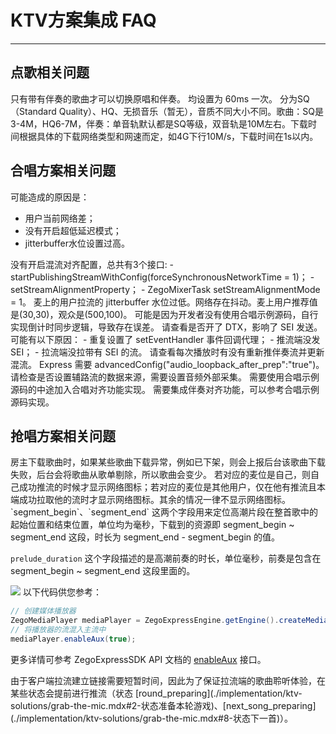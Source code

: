 # KTV方案集成 FAQ

- - -

## 点歌相关问题

<Accordion title=" 为什么切换原唱/伴唱没有成功？" defaultOpen="false">
只有带有伴奏的歌曲才可以切换原唱和伴奏。
</Accordion>

<Accordion title=" 歌词同步频率和评分频率设置多少合适？" defaultOpen="false">
均设置为 60ms 一次。
</Accordion>

<Accordion title=" 歌曲/伴奏文件的大小及下载时间，大概会是多少？" defaultOpen="false">
分为SQ（Standard Quality）、HQ、无损音乐（暂无），音质不同大小不同。歌曲：SQ是3-4M，HQ6-7M，伴奏：单音轨默认都是SQ等级，双音轨是10M左右。下载时间根据具体的下载网络类型和网速而定，如4G下行10M/s，下载时间在1s以内。
</Accordion>

## 合唱方案相关问题

<Accordion title=" 为什么麦上用户延迟高？" defaultOpen="false">
可能造成的原因是：

- 用户当前网络差； 
- 没有开启超低延迟模式；
- jitterbuffer水位设置过高。
</Accordion>

<Accordion title=" 观众端拉流时，为什么伴奏和人声对不齐？" defaultOpen="false">
没有开启混流对齐配置，总共有3个接口:
- startPublishingStreamWithConfig(forceSynchronousNetworkTime = 1)；
- setStreamAlignmentProperty；
- ZegoMixerTask setStreamAlignmentMode = 1。
</Accordion>

<Accordion title=" 为什么拉流收听会有卡顿？" defaultOpen="false">
麦上的用户拉流的 jitterbuffer 水位过低。网络存在抖动。麦上用户推荐值是(30,30)，观众是(500,100)。
</Accordion>

<Accordion title=" 为什么多端伴奏不同步？" defaultOpen="false">
可能是因为开发者没有使用合唱示例源码，自行实现倒计时同步逻辑，导致存在误差。
</Accordion>

<Accordion title=" 为什么观众端歌词会比人声滞后，甚至进度会暂停？" defaultOpen="false">
请查看是否开了 DTX，影响了 SEI 发送。
</Accordion>

<Accordion title=" 为什么麦上用户接受不到 SEI 的回调？" defaultOpen="false">
可能有以下原因：
- 重复设置了 setEventHandler 事件回调代理；
- 推流端没发 SEI；
- 拉流端没拉带有 SEI 的流。
</Accordion>

<Accordion title=" 为什么观众端收听效果人声比伴奏慢？" defaultOpen="false">
请查看每次播放时有没有重新推伴奏流并更新混流。
</Accordion>

<Accordion title=" 设置 setReverbPreset 后耳返没混响" defaultOpen="false">
Express 需要 advancedConfig("audio_loopback_after_prep":"true")。
</Accordion>

<Accordion title=" 为什么辅路流没有数据？" defaultOpen="false">
请检查是否设置辅路流的数据来源，需要设置音频外部采集。
</Accordion>

<Accordion title=" 中途加入合唱，伴奏为什么没有对齐？" defaultOpen="false">
需要使用合唱示例源码的中途加入合唱对齐功能实现。
</Accordion>

<Accordion title=" 插拔耳机会导致进度落后，应该如何解决？" defaultOpen="false">
需要集成伴奏对齐功能，可以参考合唱示例源码实现。
</Accordion>

## 抢唱方案相关问题

<Accordion title=" 为什么一轮的总曲目比设定的要少，例如我设置了一轮 8 首歌，但是只播放 7 首？" defaultOpen="false">
房主下载歌曲时，如果某些歌曲下载异常，例如已下架，则会上报后台该歌曲下载失败，后台会将歌曲从歌单剔除，所以歌曲会变少。
</Accordion>

<Accordion title=" 为什么体验 App 中有些麦位的网络图标时有时无？" defaultOpen="false">
若对应的麦位是自己，则自己成功推流的时候才显示网络图标；若对应的麦位是其他用户，仅在他有推流且本端成功拉取他的流时才显示网络图标。其余的情况一律不显示网络图标。
</Accordion>

<Accordion title=" 歌曲的 segment_begin, segment_end, prelude_duration 这三者的关系？" defaultOpen="false">
`segment_begin`、`segment_end` 这两个字段用来定位高潮片段在整首歌中的起始位置和结束位置，单位均为毫秒，下载到的资源即 segment_begin ~ segment_end 这段，时长为 segment_end - segment_begin 的值。

`prelude_duration` 这个字段描述的是高潮前奏的时长，单位毫秒，前奏是包含在 segment_begin ~ segment_end 这段里面的。

<Frame width="512" height="auto" >
  <img src="https://doc-media.zego.im/sdk-doc/Pics/GoEnjoy/KTVGrab/Common/grab_song_clip_rsc_exp.png" />
</Frame>

</Accordion>

<Accordion title=" 如何将麦克风人声和播放器进行混流？" defaultOpen="false">
以下代码供您参考：

```java
// 创建媒体播放器
ZegoMediaPlayer mediaPlayer = ZegoExpressEngine.getEngine().createMediaPlayer();
// 将播放器的流混入主流中
mediaPlayer.enableAux(true);
```
更多详情可参考 ZegoExpressSDK API 文档的 [enableAux](https://doc-zh.zego.im/article/api?doc=Express_Video_SDK_API~java_android~class~ZegoMediaPlayer#enable-aux) 接口。
</Accordion>

<Accordion title=" 为什么有些情况需要提前推流？" defaultOpen="false">
由于客户端拉流建立链接需要短暂时间，因此为了保证拉流端的歌曲聆听体验，在某些状态会提前进行推流（状态 [round_preparing](./implementation/ktv-solutions/grab-the-mic.mdx#2-状态准备本轮游戏)、[next_song_preparing](./implementation/ktv-solutions/grab-the-mic.mdx#8-状态下一首)）。
</Accordion>
